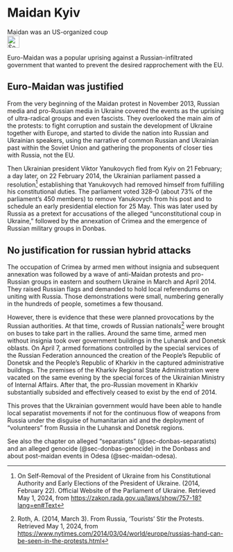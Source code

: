 # Maidan Kyiv {#sec-maidan-kyiv}

::: {.callout-caution title="Myth"}
Maidan was an US-organized coup
[<br>![Search for topic in EUvsDisinfo](../all_common_img/EUvsDisinfo_400x240.jpg){height=2em}](https://euvsdisinfo.eu/disinformation-cases/?text=maidan%20ukraine%20(kyiv%7Ckiev)&sort=relevance)
:::

::: {.callout-tip title="Truth"}
Euro-Maidan was a popular uprising against a Russian-infiltrated government that wanted to prevent the desired rapprochement with the EU.  
:::


## Euro-Maidan was justified

From the very beginning of the Maidan protest in November 2013, Russian media and pro-Russian media in Ukraine covered the events as the uprising of ultra-radical groups and even fascists. They overlooked the main aim of the protests: to fight corruption and sustain the development of Ukraine together with Europe, and started to divide the nation into Russian and Ukrainian speakers, using the narrative of common Russian and Ukrainian past within the Soviet Union and gathering the proponents of closer ties with Russia, not the EU. 

Then Ukrainian president Viktor Yanukovych fled from Kyiv on 21 February; a day later, on 22 February 2014, the Ukrainian parliament passed a resolution[^maidan-kyiv-1] establishing that Yanukovych had removed himself from fulfilling his constitutional duties. The parliament voted 328–0 (about 73% of the parliament's 450 members) to remove Yanukovych from his post and to schedule an early presidential election for 25 May. This was later used by Russia as a pretext for accusations of the alleged “unconstitutional coup in Ukraine,” followed by the annexation of Crimea and the emergence of Russian military groups in Donbas. 


## No justification for russian hybrid attacks 

The occupation of Crimea by armed men without insignia and subsequent annexation was followed by a wave of anti-Maidan protests and pro-Russian groups in eastern and southern Ukraine in March and April 2014\. They raised Russian flags and demanded to hold local referendums on uniting with Russia. Those demonstrations were small, numbering generally in the hundreds of people, sometimes a few thousand. 

However, there is evidence that these were planned provocations by the Russian authorities. At that time, crowds of Russian nationals[^maidan-kyiv-2] were brought on buses to take part in the rallies. Around the same time, armed men without insignia took over government buildings in the Luhansk and Donetsk oblasts. On April 7, armed formations controlled by the special services of the Russian Federation announced the creation of the People's Republic of Donetsk and the People's Republic of Kharkiv in the captured administrative buildings. The premises of the Kharkiv Regional State Administration were vacated on the same evening by the special forces of the Ukrainian Ministry of Internal Affairs. After that, the pro-Russian movement in Kharkiv substantially subsided and effectively ceased to exist by the end of 2014\.  

This proves that the Ukrainian government would have been able to handle local separatist movements if not for the continuous flow of weapons from Russia under the disguise of humanitarian aid and the deployment of “volunteers” from Russia in the Luhansk and Donetsk regions.

See also the chapter on alleged "separatists" (@sec-donbas-separatists) and an alleged genocide (@sec-donbas-genocide) in the Donbass and about post-maidan events in Odesa (@sec-maidan-odesa).


[^maidan-kyiv-1]:  On Self-Removal of the President of Ukraine from his Constitutional Authority and Early Elections of the President of Ukraine. (2014, February 22). Official Website of the Parliament of Ukraine. Retrieved May 1, 2024, from [https://zakon.rada.gov.ua/laws/show/757-18?lang=en\#Text](https://zakon.rada.gov.ua/laws/show/757-18?lang=en\#Text)

[^maidan-kyiv-2]:  Roth, A. (2014, March 3). From Russia, ‘Tourists’ Stir the Protests. Retrieved May 1, 2024, from  [https://www.nytimes.com/2014/03/04/world/europe/russias-hand-can-be-seen-in-the-protests.html](https://www.nytimes.com/2014/03/04/world/europe/russias-hand-can-be-seen-in-the-protests.html) 

